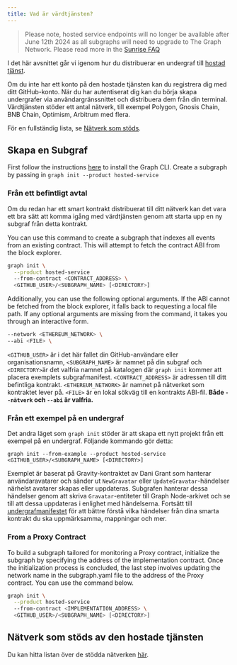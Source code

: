 ```yaml
---
title: Vad är värdtjänsten?
---
```


> Please note, hosted service endpoints will no longer be available after June 12th 2024 as all subgraphs will need to upgrade to The Graph Network. Please read more in the [Sunrise FAQ](/sunrise)

I det här avsnittet går vi igenom hur du distribuerar en undergraf till [hostad tjänst](https://thegraph.com/hosted-service/).

Om du inte har ett konto på den hostade tjänsten kan du registrera dig med ditt GitHub-konto. När du har autentiserat dig kan du börja skapa undergrafer via användargränssnittet och distribuera dem från din terminal. Värdtjänsten stöder ett antal nätverk, till exempel Polygon, Gnosis Chain, BNB Chain, Optimism, Arbitrum med flera.

För en fullständig lista, se [Nätverk som stöds](/developing/supported-networks/#hosted-service).

## Skapa en Subgraf

First follow the instructions [here](/developing/creating-a-subgraph/#install-the-graph-cli) to install the Graph CLI. Create a subgraph by passing in `graph init --product hosted-service`

### Från ett befintligt avtal

Om du redan har ett smart kontrakt distribuerat till ditt nätverk kan det vara ett bra sätt att komma igång med värdtjänsten genom att starta upp en ny subgraf från detta kontrakt.

You can use this command to create a subgraph that indexes all events from an existing contract. This will attempt to fetch the contract ABI from the block explorer.

```sh
graph init \
  --product hosted-service
  --from-contract <CONTRACT_ADDRESS> \
  <GITHUB_USER>/<SUBGRAPH_NAME> [<DIRECTORY>]
```

Additionally, you can use the following optional arguments. If the ABI cannot be fetched from the block explorer, it falls back to requesting a local file path. If any optional arguments are missing from the command, it takes you through an interactive form.

```sh
--network <ETHEREUM_NETWORK> \
--abi <FILE> \
```

`<GITHUB_USER>` är i det här fallet din GitHub-användare eller organisationsnamn, `<SUBGRAPH_NAME>` är namnet på din subgraf och `<DIRECTORY>`är det valfria namnet på katalogen där `graph init` kommer att placera exemplets subgrafmanifest. `<CONTRACT_ADDRESS>` är adressen till ditt befintliga kontrakt. `<ETHEREUM_NETWORK>` är namnet på nätverket som kontraktet lever på. `<FILE>` är en lokal sökväg till en kontrakts ABI-fil. **Både `--nätverk` och `--abi` är valfria.**

### Från ett exempel på en undergraf

Det andra läget som `graph init` stöder är att skapa ett nytt projekt från ett exempel på en undergraf. Följande kommando gör detta:

```
graph init --from-example --product hosted-service <GITHUB_USER>/<SUBGRAPH_NAME> [<DIRECTORY>]
```

Exemplet är baserat på Gravity-kontraktet av Dani Grant som hanterar användaravatarer och sänder ut `NewGravatar` eller `UpdateGravatar`-händelser närhelst avatarer skapas eller uppdateras. Subgrafen hanterar dessa händelser genom att skriva `Gravatar`-entiteter till Graph Node-arkivet och se till att dessa uppdateras i enlighet med händelserna. Fortsätt till [undergrafmanifestet](/developing/creating-a-subgraph#the-subgraph-manifest) för att bättre förstå vilka händelser från dina smarta kontrakt du ska uppmärksamma, mappningar och mer.

### From a Proxy Contract

To build a subgraph tailored for monitoring a Proxy contract, initialize the subgraph by specifying the address of the implementation contract. Once the initialization process is concluded, the last step involves updating the network name in the subgraph.yaml file to the address of the Proxy contract. You can use the command below.

```sh
graph init \
  --product hosted-service
  --from-contract <IMPLEMENTATION_ADDRESS> \
  <GITHUB_USER>/<SUBGRAPH_NAME> [<DIRECTORY>]
```

## Nätverk som stöds av den hostade tjänsten

Du kan hitta listan över de stödda nätverken [här](/developing/supported-networks).
